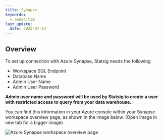 ```yaml
---
title: Synapse
keywords:
  - owner:tim
last_update:
  date: 2025-07-23
---
```


## Overview

To set up connection with Azure Synapse, Statsig needs the following

- Workspace SQL Endpoint
- Database Name
- Admin User Name
- Admin User Password

<b>
Admin user name and password will be used by Statsig to create a user with restricted access to query from your data warehouse.
</b>

You can find this information in your Azure console within your Synapse workspace overview page, as shown in the image below. (Open image in new tab for a bigger image)

![Azure Synapse workspace overview page](https://user-images.githubusercontent.com/87334575/198148122-6488a470-5394-46ee-aeb1-ef2425fa743e.png)
